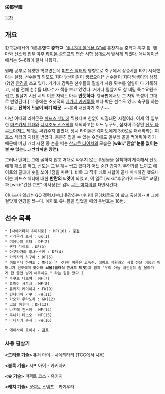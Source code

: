 '''栄都学園'''

[[목차]]

== 개요 ==
한국판에서의 이름은''' 영도 중학교'''. [[이나즈마 일레븐 GO]]에 등장하는 중학교 축구 팀. 텐마와 신스케 입부 이후 [[라이몬 중학교]]의 연습 시합 상대로서 맞서게 되었다. 애니메이션에서는 5~6화에 걸쳐 나왔다.

원래 공부로 유명한 학교였는데 [[피프스 섹터]]의 영향으로 축구에서 상승세를 타기 시작했다는 설정. 선수들의 외모도 죄다 [[범생이]]같이 생겼으며[* 선수들이 죄다 범생이의 상징(?)인 [[안경]]을 쓰고 있다. 거기에 감독은 선수들의 필살기 사용 횟수를 일일이 다 기록하고, 시합 전에 선수들 대다수가 책을 보고 있었다. 거기다 필살기도 참 비밀 특수요원스럽고, 필살기 시전 시의 이름 자막도 아주 '''반듯하다.''' 한국판에서도 그 자막 특성이 그대로 반영된다.] 그 중에는 소싯적의 [[메가네 카케루]]를 빼다 박은 선수도 있다. 축구를 하는 이유는 '''진학에 도움이 되기 때문.''' ~~본격 내신따기 축구~~

다만 이때의 라이몬은 [[피프스 섹터]]에 찍혔다며 한없이 찌질대던 시절이라, 이제 막 입부한 [[마츠카제 텐마]]와 [[니시조노 신스케]]를 제외하고는 어느 누구도, 심지어 주장인 [[신도 타쿠토]]마저도 제대로 싸워주지 않았다. 당시 라이몬은 에이토에게 3:0으로 패배하라는 피프스 섹터의 지령을 받았다. 충분히 잡을 수 있는 슛임에도 일부러 골을 먹어줘야 하기 때문에 버닝 캐치 시전 중 손을 떼는 [[산고쿠 타이치]]의 모습은 '''[wiki:"안습"눈물 없이는 볼 수 없는(…) 안타까운 장면].'''

그러나 텐마는 그에 굴하지 않고 제대로 싸우지 않는 부원들을 질책하며 계속해서 신도에게 패스를 하고, 신도는 그걸 계속 씹고 있다가 어느 순간 갑자기 무언가를 느끼고 에이토의 골대에 슛을 쏘아 1점을 따낸다. 비록 그 직후 바로 시합이 끝나 패배하긴 했으나 이는 피프스 섹터에 대한 '''반란의 씨앗'''이 되었고, 이 일로 [wiki:"후유카이 스구루" 교장]과 [wiki:"킨잔 고조" 이사장]은 감독 [[쿠도 미치야]]를 파면시킨다.

[[이나즈마 일레븐 GO 갤럭시]]부터 등장하는 [[마나베 진이치로]]도 이 학교 출신이--며 그에 걸맞게 안경을 썼--다. 에이토 유니폼을 입었을 때의 등번호는 18번.

== 선수 목록 ==

 * [사에와타리 유이치로] : MF(10) - [[주장]]
 * 카게우라 토지 : GK(1)
 * 미에나이 코타 : DF(2)
 * 혼다 타이조 : DF(3)
 * 아쿠타가와 후사노스케 : DF(4)
 * 카키자키 하구미 : DF(5)
 * 히토후데 하야토 : MF(6)[* 국내판 이름은 고속주. 에이토 학원과의 시합 전날 이놈의 어머니가 신도에게 찾아와 '''뇌물(클래식 콘서트 티켓)'''과 함께 "우리 아들 내신성적 좀 올라가게 한 골만 넣게 해주세요." 라는 말을 했다.]
 * 후쿠로 테츠야 : MF(7)
 * 요미야 사토시 : MF(8)
 * 유키지 케이이치 : FW(9)
 * 킨다이치 가쿠 : FW(11)
 * 카오카 우타노리 : GK(12)
 * 코요 히후미 : DF(13)
 * 나츠메 킨스케 : MF(14)
 * 쿠니키 테츠오 : MF(15)
 * 타니자키 준지 : FW(16)

 * 에이사이 쿄이치 - [[감독]]

=== 사용 필살기 ===

'''<드리블 기술>'''
퓨처 아이 - 사에와타리 (TCG에서 사용)

'''<블록 기술>'''
시프 아이 - 카키자키

'''<슛 기술>'''
퍼펙트 코스 - 유키지

'''<캐치 기술>'''
[[문설트]] 스탬프 - 카게우라
